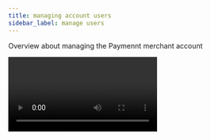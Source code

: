 ```yaml
---
title: managing account users
sidebar_label: manage users
---
```


Overview about managing the Paymennt merchant account

<div class="row">
  <div class="col col--12">
    <Video
      url="cq7aF1mZszM"
      title="Manage users - paymennt.com">
    </Video>
  </div>
</div>
